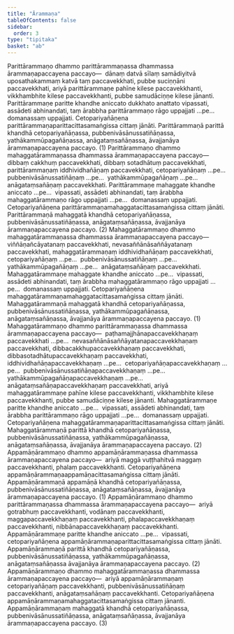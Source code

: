 ```yaml
---
title: "Ārammaṇa"
tableOfContents: false
sidebar:
  order: 3
type: "tipitaka"
basket: "ab"
---
```



<DynamicBreadcrumb />

<Division number="14">

<Paragraph number="2191">
Parittārammaṇo dhammo parittārammaṇassa dhammassa ārammaṇapaccayena paccayo—  dānaṃ datvā sīlaṃ samādiyitvā uposathakammaṃ katvā taṃ paccavekkhati, pubbe suciṇṇāni paccavekkhati, ariyā parittārammaṇe pahīne kilese paccavekkhanti, vikkhambhite kilese paccavekkhanti, pubbe samudāciṇṇe kilese jānanti. Parittārammaṇe paritte khandhe aniccato dukkhato anattato vipassati, assādeti abhinandati, taṃ ārabbha parittārammaṇo rāgo uppajjati …pe…  domanassaṃ uppajjati. Cetopariyañāṇena parittārammaṇaparittacittasamaṅgissa cittaṃ jānāti. Parittārammaṇā parittā khandhā cetopariyañāṇassa, pubbenivāsānussatiñāṇassa, yathākammūpagañāṇassa, anāgataṃsañāṇassa, āvajjanāya ārammaṇapaccayena paccayo. (1)
</Paragraph>

<Paragraph number="2192">
Parittārammaṇo dhammo mahaggatārammaṇassa dhammassa ārammaṇapaccayena paccayo—  dibbaṃ cakkhuṃ paccavekkhati, dibbaṃ sotadhātuṃ paccavekkhati, parittārammaṇaṃ iddhividhañāṇaṃ paccavekkhati, cetopariyañāṇaṃ …pe…  pubbenivāsānussatiñāṇaṃ …pe…  yathākammūpagañāṇaṃ …pe…  anāgataṃsañāṇaṃ paccavekkhati. Parittārammaṇe mahaggate khandhe aniccato …pe…  vipassati, assādeti abhinandati, taṃ ārabbha mahaggatārammaṇo rāgo uppajjati …pe…  domanassaṃ uppajjati. Cetopariyañāṇena parittārammaṇamahaggatacittasamaṅgissa cittaṃ jānāti. Parittārammaṇā mahaggatā khandhā cetopariyañāṇassa, pubbenivāsānussatiñāṇassa, anāgataṃsañāṇassa, āvajjanāya ārammaṇapaccayena paccayo. (2)
</Paragraph>

</Division>
<Division number="15">

<Paragraph number="2193">
Mahaggatārammaṇo dhammo mahaggatārammaṇassa dhammassa ārammaṇapaccayena paccayo—  viññāṇañcāyatanaṃ paccavekkhati, nevasaññānāsaññāyatanaṃ paccavekkhati, mahaggatārammaṇaṃ iddhividhañāṇaṃ paccavekkhati, cetopariyañāṇaṃ …pe…  pubbenivāsānussatiñāṇaṃ …pe…  yathākammūpagañāṇaṃ …pe…  anāgataṃsañāṇaṃ paccavekkhati. Mahaggatārammaṇe mahaggate khandhe aniccato …pe…  vipassati, assādeti abhinandati, taṃ ārabbha mahaggatārammaṇo rāgo uppajjati …pe…  domanassaṃ uppajjati. Cetopariyañāṇena mahaggatārammaṇamahaggatacittasamaṅgissa cittaṃ jānāti. Mahaggatārammaṇā mahaggatā khandhā cetopariyañāṇassa, pubbenivāsānussatiñāṇassa, yathākammūpagañāṇassa, anāgataṃsañāṇassa, āvajjanāya ārammaṇapaccayena paccayo. (1)
</Paragraph>

<Paragraph number="2194">
Mahaggatārammaṇo dhammo parittārammaṇassa dhammassa ārammaṇapaccayena paccayo—  paṭhamajjhānapaccavekkhaṇaṃ paccavekkhati …pe…  nevasaññānāsaññāyatanapaccavekkhaṇaṃ paccavekkhati, dibbacakkhupaccavekkhaṇaṃ paccavekkhati, dibbasotadhātupaccavekkhaṇaṃ paccavekkhati, iddhividhañāṇapaccavekkhaṇaṃ …pe…  cetopariyañāṇapaccavekkhaṇaṃ …pe…  pubbenivāsānussatiñāṇapaccavekkhaṇaṃ …pe…  yathākammūpagañāṇapaccavekkhaṇaṃ …pe…  anāgataṃsañāṇapaccavekkhaṇaṃ paccavekkhati, ariyā mahaggatārammaṇe pahīne kilese paccavekkhanti, vikkhambhite kilese paccavekkhanti, pubbe samudāciṇṇe kilese jānanti. Mahaggatārammaṇe paritte khandhe aniccato …pe…  vipassati, assādeti abhinandati, taṃ ārabbha parittārammaṇo rāgo uppajjati …pe…  domanassaṃ uppajjati. Cetopariyañāṇena mahaggatārammaṇaparittacittasamaṅgissa cittaṃ jānāti. Mahaggatārammaṇā parittā khandhā cetopariyañāṇassa, pubbenivāsānussatiñāṇassa, yathākammūpagañāṇassa, anāgataṃsañāṇassa, āvajjanāya ārammaṇapaccayena paccayo. (2)
</Paragraph>

</Division>
<Division number="16">

<Paragraph number="2195">
Appamāṇārammaṇo dhammo appamāṇārammaṇassa dhammassa ārammaṇapaccayena paccayo—  ariyā maggā vuṭṭhahitvā maggaṃ paccavekkhanti, phalaṃ paccavekkhanti. Cetopariyañāṇena appamāṇārammaṇaappamāṇacittasamaṅgissa cittaṃ jānāti. Appamāṇārammaṇā appamāṇā khandhā cetopariyañāṇassa, pubbenivāsānussatiñāṇassa, anāgataṃsañāṇassa, āvajjanāya ārammaṇapaccayena paccayo. (1)
</Paragraph>

<Paragraph number="2196">
Appamāṇārammaṇo dhammo parittārammaṇassa dhammassa ārammaṇapaccayena paccayo—  ariyā gotrabhuṃ paccavekkhanti, vodānaṃ paccavekkhanti, maggapaccavekkhaṇaṃ paccavekkhanti, phalapaccavekkhaṇaṃ paccavekkhanti, nibbānapaccavekkhaṇaṃ paccavekkhanti. Appamāṇārammaṇe paritte khandhe aniccato …pe…  vipassati, cetopariyañāṇena appamāṇārammaṇaparittacittasamaṅgissa cittaṃ jānāti. Appamāṇārammaṇā parittā khandhā cetopariyañāṇassa, pubbenivāsānussatiñāṇassa, yathākammūpagañāṇassa, anāgataṃsañāṇassa āvajjanāya ārammaṇapaccayena paccayo. (2)
</Paragraph>

<Paragraph number="2197">
Appamāṇārammaṇo dhammo mahaggatārammaṇassa dhammassa ārammaṇapaccayena paccayo—  ariyā appamāṇārammaṇaṃ cetopariyañāṇaṃ paccavekkhanti, pubbenivāsānussatiñāṇaṃ paccavekkhanti, anāgataṃsañāṇaṃ paccavekkhanti. Cetopariyañāṇena appamāṇārammaṇamahaggatacittasamaṅgissa cittaṃ jānanti. Appamāṇārammaṇaṃ mahaggatā khandhā cetopariyañāṇassa, pubbenivāsānussatiñāṇassa, anāgataṃsañāṇassa, āvajjanāya ārammaṇapaccayena paccayo. (3)
</Paragraph>
</Division>